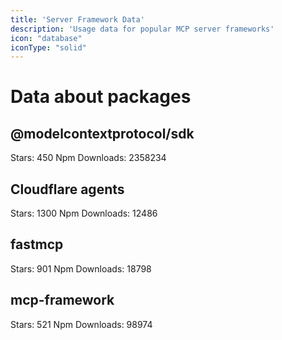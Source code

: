 ```yaml
---
title: 'Server Framework Data'
description: 'Usage data for popular MCP server frameworks'
icon: "database"
iconType: "solid"
---
```


# Data about packages

## @modelcontextprotocol/sdk
Stars: 450
Npm Downloads: 2358234

## Cloudflare agents
Stars: 1300
Npm Downloads: 12486


## fastmcp
Stars: 901
Npm Downloads: 18798

## mcp-framework
Stars: 521
Npm Downloads: 98974
